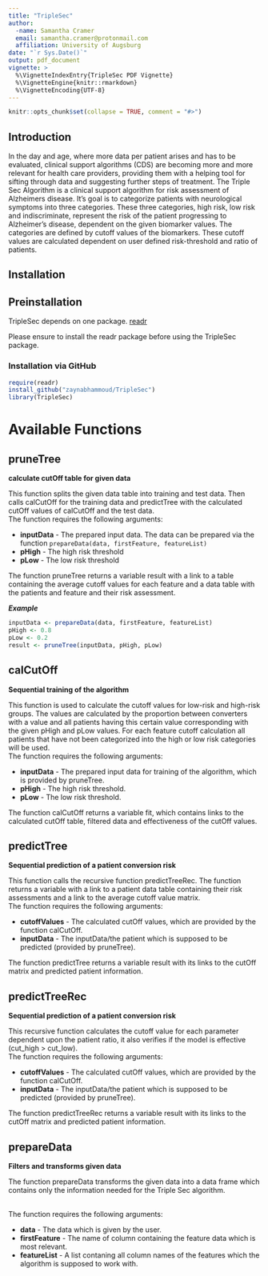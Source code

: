 ```yaml
---
title: "TripleSec"
author:
  -name: Samantha Cramer
  email: samantha.cramer@protonmail.com
  affiliation: University of Augsburg
date: "`r Sys.Date()`"
output: pdf_document
vignette: >
  %\VignetteIndexEntry{TripleSec PDF Vignette}
  %\VignetteEngine{knitr::rmarkdown}
  %\VignetteEncoding{UTF-8}
---
```

  
  ```r
knitr::opts_chunk$set(collapse = TRUE, comment = "#>")
```
## Introduction
In the day and age, where more data per patient arises and has to be evaluated, clinical support algorithms (CDS) are becoming more and more relevant for health care providers, providing them with a helping tool for sifting through data and suggesting further steps of treatment. The Triple Sec Algorithm is a clinical support algorithm for risk assessment of Alzheimers disease. It's goal is to categorize patients with neurological symptoms into three categories. These three categories, high risk, low risk and indiscriminate, represent the risk of the patient progressing to Alzheimer's disease, dependent on the given biomarker values. The categories are defined by cutoff values of the biomarkers. These cutoff values are calculated dependent on user defined risk-threshold and ratio of patients.

## Installation
## Preinstallation
TripleSec depends on one package. 
[readr](https://cran.r-project.org/web/packages/readr/index.html)

Please ensure to install the readr package before using the TripleSec package.


### Installation via GitHub
```r
require(readr)
install_github("zaynabhammoud/TripleSec")
library(TripleSec)
```

# Available Functions
## pruneTree
**calculate cutOff table for given data**

This function splits the given data table into training and test data. Then calls calCutOff for the training data and predictTree with the calculated cutOff values of calCutOff and the test data.
<br>The function requires the following arguments:

- **inputData** - The prepared input data. The data can be prepared via the function `prepareData(data, firstFeature, featureList)`
- **pHigh** - The high risk threshold
- **pLow** - The low risk threshold

The function pruneTree returns a variable result with a link to a table containing the average cutoff values for each feature and a data table with the patients and feature and their risk assessment.

***Example***
```r
inputData <- prepareData(data, firstFeature, featureList)
pHigh <- 0.8 
pLow <- 0.2
result <- pruneTree(inputData, pHigh, pLow)
```




## calCutOff
**Sequential training of the algorithm**  

This function is used to calculate the cutoff values for low-risk and high-risk groups. The values are calculated by the proportion between converters with a value and all patients having this certain value corresponding with the given pHigh and pLow values. For each feature cutoff calculation all patients that have not been categorized into the high or low risk categories will be used.
<br>The function requires the following arguments:

- **inputData** - The prepared input data for training of the algorithm, which is provided by pruneTree.
- **pHigh** - The high risk threshold.
- **pLow** - The low risk threshold.

The function calCutOff returns a variable fit, which contains links to the calculated cutOff table, filtered data and effectiveness of the cutOff values.

## predictTree
**Sequential prediction of a patient conversion risk**

This function calls the recursive function predictTreeRec. The function returns a variable with a link to a patient data table containing their risk assessments and a link to the average cutoff value matrix.
<br>The function requires the following arguments:

- **cutoffValues** - The calculated cutOff values, which are provided by the function calCutOff.
- **inputData** - The inputData/the patient which is supposed to be predicted (provided by pruneTree).

The function predictTree returns a variable result with its links to the cutOff matrix and predicted patient information.

## predictTreeRec
**Sequential prediction of a patient conversion risk**

This recursive function calculates the cutoff value for each parameter dependent upon the patient ratio, it also verifies if the model is effective (cut_high > cut_low).
<br>The function requires the following arguments:

- **cutoffValues** - The calculated cutOff values, which are provided by the function calCutOff.
- **inputData** - The inputData/the patient which is supposed to be predicted (provided by pruneTree).

The function predictTreeRec returns a variable result with its links to the cutOff matrix and predicted patient information.

## prepareData
**Filters and transforms given data**

The function prepareData transforms the given data into a data frame which contains only the information needed for the Triple Sec algorithm.

<br>The function requires the following arguments:

- **data** - The data which is given by the user.
- **firstFeature** - The name of column containing the feature data which is most relevant. 
- **featureList** - A list contaning all column names of the features which the algorithm is supposed to work with.


